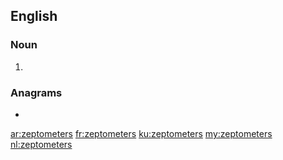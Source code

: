 {{also|zepto-meters}}
==English==

===Noun===
{{head|en|noun plural form}}

# {{plural of|zeptometer|lang=en}}

===Anagrams===
* {{l|en|zeptometres}}

[[ar:zeptometers]]
[[fr:zeptometers]]
[[ku:zeptometers]]
[[my:zeptometers]]
[[nl:zeptometers]]